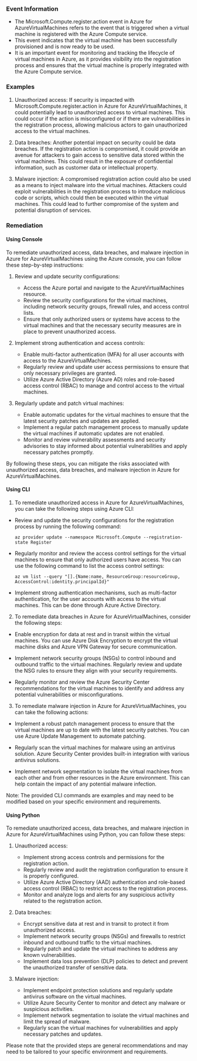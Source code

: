 
### Event Information

- The Microsoft.Compute.register.action event in Azure for AzureVirtualMachines refers to the event that is triggered when a virtual machine is registered with the Azure Compute service.
- This event indicates that the virtual machine has been successfully provisioned and is now ready to be used.
- It is an important event for monitoring and tracking the lifecycle of virtual machines in Azure, as it provides visibility into the registration process and ensures that the virtual machine is properly integrated with the Azure Compute service.


### Examples

1. Unauthorized access: If security is impacted with Microsoft.Compute.register.action in Azure for AzureVirtualMachines, it could potentially lead to unauthorized access to virtual machines. This could occur if the action is misconfigured or if there are vulnerabilities in the registration process, allowing malicious actors to gain unauthorized access to the virtual machines.

2. Data breaches: Another potential impact on security could be data breaches. If the registration action is compromised, it could provide an avenue for attackers to gain access to sensitive data stored within the virtual machines. This could result in the exposure of confidential information, such as customer data or intellectual property.

3. Malware injection: A compromised registration action could also be used as a means to inject malware into the virtual machines. Attackers could exploit vulnerabilities in the registration process to introduce malicious code or scripts, which could then be executed within the virtual machines. This could lead to further compromise of the system and potential disruption of services.

### Remediation

#### Using Console

To remediate unauthorized access, data breaches, and malware injection in Azure for AzureVirtualMachines using the Azure console, you can follow these step-by-step instructions:

1. Review and update security configurations:
   - Access the Azure portal and navigate to the AzureVirtualMachines resource.
   - Review the security configurations for the virtual machines, including network security groups, firewall rules, and access control lists.
   - Ensure that only authorized users or systems have access to the virtual machines and that the necessary security measures are in place to prevent unauthorized access.

2. Implement strong authentication and access controls:
   - Enable multi-factor authentication (MFA) for all user accounts with access to the AzureVirtualMachines.
   - Regularly review and update user access permissions to ensure that only necessary privileges are granted.
   - Utilize Azure Active Directory (Azure AD) roles and role-based access control (RBAC) to manage and control access to the virtual machines.

3. Regularly update and patch virtual machines:
   - Enable automatic updates for the virtual machines to ensure that the latest security patches and updates are applied.
   - Implement a regular patch management process to manually update the virtual machines if automatic updates are not enabled.
   - Monitor and review vulnerability assessments and security advisories to stay informed about potential vulnerabilities and apply necessary patches promptly.

By following these steps, you can mitigate the risks associated with unauthorized access, data breaches, and malware injection in Azure for AzureVirtualMachines.

#### Using CLI

1. To remediate unauthorized access in Azure for AzureVirtualMachines, you can take the following steps using Azure CLI:

- Review and update the security configurations for the registration process by running the following command:
  ```
  az provider update --namespace Microsoft.Compute --registration-state Register
  ```

- Regularly monitor and review the access control settings for the virtual machines to ensure that only authorized users have access. You can use the following command to list the access control settings:
  ```
  az vm list --query "[].{Name:name, ResourceGroup:resourceGroup, AccessControl:identity.principalId}"
  ```

- Implement strong authentication mechanisms, such as multi-factor authentication, for the user accounts with access to the virtual machines. This can be done through Azure Active Directory.

2. To remediate data breaches in Azure for AzureVirtualMachines, consider the following steps:

- Enable encryption for data at rest and in transit within the virtual machines. You can use Azure Disk Encryption to encrypt the virtual machine disks and Azure VPN Gateway for secure communication.

- Implement network security groups (NSGs) to control inbound and outbound traffic to the virtual machines. Regularly review and update the NSG rules to ensure they align with your security requirements.

- Regularly monitor and review the Azure Security Center recommendations for the virtual machines to identify and address any potential vulnerabilities or misconfigurations.

3. To remediate malware injection in Azure for AzureVirtualMachines, you can take the following actions:

- Implement a robust patch management process to ensure that the virtual machines are up to date with the latest security patches. You can use Azure Update Management to automate patching.

- Regularly scan the virtual machines for malware using an antivirus solution. Azure Security Center provides built-in integration with various antivirus solutions.

- Implement network segmentation to isolate the virtual machines from each other and from other resources in the Azure environment. This can help contain the impact of any potential malware infection.

Note: The provided CLI commands are examples and may need to be modified based on your specific environment and requirements.

#### Using Python

To remediate unauthorized access, data breaches, and malware injection in Azure for AzureVirtualMachines using Python, you can follow these steps:

1. Unauthorized access:
   - Implement strong access controls and permissions for the registration action.
   - Regularly review and audit the registration configuration to ensure it is properly configured.
   - Utilize Azure Active Directory (AAD) authentication and role-based access control (RBAC) to restrict access to the registration process.
   - Monitor and analyze logs and alerts for any suspicious activity related to the registration action.

2. Data breaches:
   - Encrypt sensitive data at rest and in transit to protect it from unauthorized access.
   - Implement network security groups (NSGs) and firewalls to restrict inbound and outbound traffic to the virtual machines.
   - Regularly patch and update the virtual machines to address any known vulnerabilities.
   - Implement data loss prevention (DLP) policies to detect and prevent the unauthorized transfer of sensitive data.

3. Malware injection:
   - Implement endpoint protection solutions and regularly update antivirus software on the virtual machines.
   - Utilize Azure Security Center to monitor and detect any malware or suspicious activities.
   - Implement network segmentation to isolate the virtual machines and limit the spread of malware.
   - Regularly scan the virtual machines for vulnerabilities and apply necessary patches and updates.

Please note that the provided steps are general recommendations and may need to be tailored to your specific environment and requirements.

